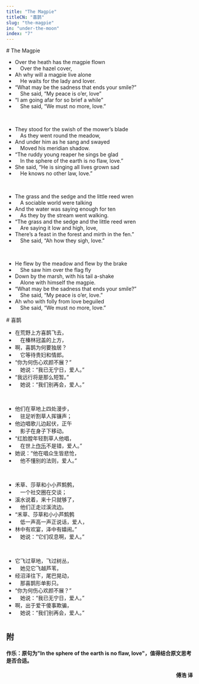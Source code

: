 ```yaml
---
title: "The Magpie"
titleCN: "喜鹊"
slug: "the-magpie"
in: "under-the-moon"
index: "7"
---
```


<PoemContent>

<PoemSection>
# The Magpie

- Over the heath has the magpie flown
-  Over the hazel cover,
- Ah why will a magpie live alone
-  He waits for the lady and lover.
- “What may be the sadness that ends your smile?”
-  She said, “My peace is o’er, love”
- “I am going afar for so brief a while”
-  She said, “We must no more, love.”

<br />

- They stood for the swish of the mower’s blade
-  As they went round the meadow,
- And under him as he sang and swayed
-  Moved his meridian shadow.
- “The ruddy young reaper he sings be glad
-  In the sphere of the earth is no flaw, love.”
- She said, “He is singing all lives grown sad
-  He knows no other law, love.”

<br />

- The grass and the sedge and the little reed wren
-  A sociable world were talking
- And the water was saying enough for ten
-  As they by the stream went walking.
- “The grass and the sedge and the little reed wren
-  Are saying it low and high, love,
- There’s a feast in the forest and mirth in the fen.”
-  She said, “Ah how they sigh, love.”

<br />

- He flew by the meadow and flew by the brake
-  She saw him over the flag fly
- Down by the marsh, with his tail a-shake
-  Alone with himself the magpie.
- “What may be the sadness that ends your smile?”
-  She said, “My peace is o’er, love.”
- Ah who with folly from love beguiled
-  She said, “We must no more, love.”

</PoemSection>

<PoemSection>
# 喜鹊 

- 在荒野上方喜鹊飞去，
- 　在榛林冠盖的上方，
- 啊，喜鹊为何要独居？
- 　它等待贵妇和情郎。
- “你为何伤心欢颜不展？”
- 　她说：“我已无宁日，爱人。”
- “我远行将是那么短暂。”
- 　她说：“我们别再会，爱人。”

<br />

- 他们在草地上四处漫步，
- 　驻足听割草人挥镰声；
- 他边唱歌儿边起伏，正午
- 　影子在身子下移动。
- “红脸膛年轻割草人他唱，
- 　在世上[作乐]()不是错，爱人。”
- 她说：“他在唱众生皆悲怆，
- 　他不懂别的法则，爱人。”

<br />

- 禾草、莎草和小小芦鹪鹩，
- 　一个社交圈在交谈；
- 溪水说着，来十只就够了，
- 　他们正走过溪流边。
- “禾草、莎草和小小芦鹪鹩
- 　低一声高一声正说话，爱人，
- 林中有欢宴，泽中有嬉闹。”
- 　她说：“它们叹息啊，爱人。”

<br />

- 它飞过草地，飞过树丛，
- 　她见它飞越芦苇，
- 经沼泽往下，尾巴晃动，
- 　那喜鹊形单影只。
- “你为何伤心欢颜不展？”
- 　她说：“我已无宁日，爱人。”
- 啊，出于爱干傻事欺骗，
- 　她说：“我们别再会，爱人。”

</PoemSection>

</PoemContent>

#
## 附

#### 作乐：原句为"In the sphere of the earth is no flaw, love"，值得结合原文思考是否合适。

<p dir="rtl"><b>傅浩 译</b></p>
